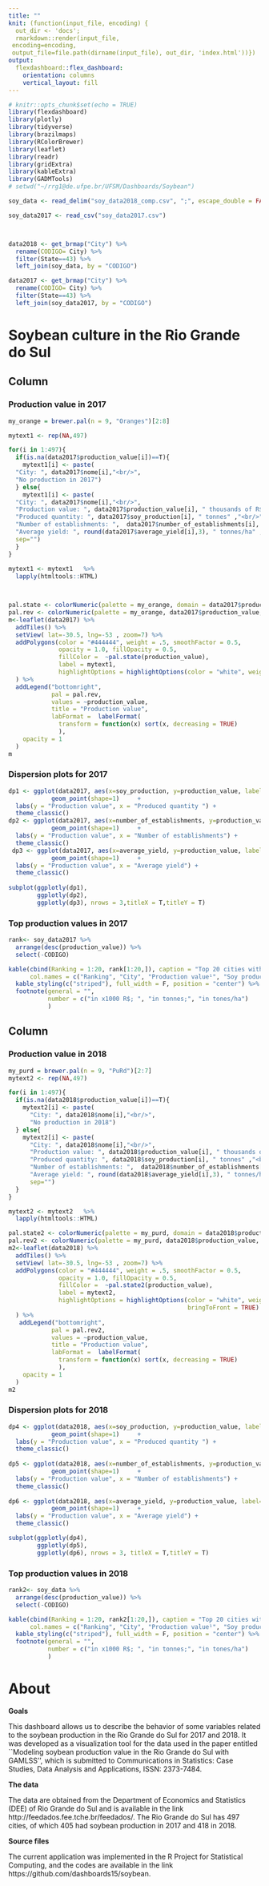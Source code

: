 ```yaml
---
title: ""
knit: (function(input_file, encoding) {
  out_dir <- 'docs';
  rmarkdown::render(input_file,
 encoding=encoding,
 output_file=file.path(dirname(input_file), out_dir, 'index.html'))})
output: 
  flexdashboard::flex_dashboard:
    orientation: columns
    vertical_layout: fill
---
```


```r
# knitr::opts_chunk$set(echo = TRUE)
library(flexdashboard)
library(plotly)
library(tidyverse)
library(brazilmaps)
library(RColorBrewer)
library(leaflet)
library(readr)
library(gridExtra)
library(kableExtra)
library(GADMTools)
# setwd("~/rrg1@de.ufpe.br/UFSM/Dashboards/Soybean")

soy_data <- read_delim("soy_data2018_comp.csv", ";", escape_double = FALSE, trim_ws = TRUE)

soy_data2017 <- read_csv("soy_data2017.csv")



data2018 <- get_brmap("City") %>% 
  rename(CODIGO= City) %>% 
  filter(State==43) %>% 
  left_join(soy_data, by = "CODIGO")  

data2017 <- get_brmap("City") %>% 
  rename(CODIGO= City) %>% 
  filter(State==43) %>% 
  left_join(soy_data2017, by = "CODIGO")  


```

Soybean culture in the Rio Grande do Sul
===================================== 
Column {.tabset}
-----------------------------------------------------------------------

### Production value in 2017
```r
my_orange = brewer.pal(n = 9, "Oranges")[2:8]

mytext1 <- rep(NA,497)

for(i in 1:497){
  if(is.na(data2017$production_value[i])==T){
    mytext1[i] <- paste(
  "City: ", data2017$nome[i],"<br/>", 
  "No production in 2017")
  } else{
    mytext1[i] <- paste(
  "City: ", data2017$nome[i],"<br/>", 
  "Production value: ", data2017$production_value[i], " thousands of R$","<br/>", 
  "Produced quantity: ", data2017$soy_production[i], " tonnes" ,"<br/>", 
  "Number of establishments: ",  data2017$number_of_establishments[i], "<br/>", 
  "Average yield: ", round(data2017$average_yield[i],3), " tonnes/ha" ,
  sep="")
  }
}
  
mytext1 <- mytext1   %>%
  lapply(htmltools::HTML)



pal.state <- colorNumeric(palette = my_orange, domain = data2017$production_value)
pal.rev <- colorNumeric(palette = my_orange, data2017$production_value, reverse = TRUE)
m<-leaflet(data2017) %>% 
  addTiles() %>% 
  setView( lat=-30.5, lng=-53 , zoom=7) %>%
  addPolygons(color = "#444444", weight = .5, smoothFactor = 0.5,
              opacity = 1.0, fillOpacity = 0.5,
              fillColor =  ~pal.state(production_value),
              label = mytext1,
              highlightOptions = highlightOptions(color = "white", weight = 2, bringToFront = TRUE)
  ) %>%
  addLegend("bottomright", 
            pal = pal.rev,
            values = ~production_value,
            title = "Production value",
            labFormat =  labelFormat(
              transform = function(x) sort(x, decreasing = TRUE)
              ),
    opacity = 1
  )
m
```



### Dispersion plots for 2017
```r

dp1 <- ggplot(data2017, aes(x=soy_production, y=production_value, label=City)) +
            geom_point(shape=1)     +
  labs(y = "Production value", x = "Produced quantity ") +
  theme_classic()
dp2 <- ggplot(data2017, aes(x=number_of_establishments, y=production_value, label=City)) +
            geom_point(shape=1)     +
  labs(y = "Production value", x = "Number of establishments") +
  theme_classic()
 dp3 <- ggplot(data2017, aes(x=average_yield, y=production_value, label=City)) +
            geom_point(shape=1)     +
  labs(y = "Production value", x = "Average yield") +
  theme_classic()
  
subplot(ggplotly(dp1),
        ggplotly(dp2),
        ggplotly(dp3), nrows = 3,titleX = T,titleY = T)
```

### Top production values in 2017
```r
rank<- soy_data2017 %>% 
  arrange(desc(production_value)) %>%
  select(-CODIGO) 

kable(cbind(Ranking = 1:20, rank[1:20,]), caption = "Top 20 cities with higher soybean production values in 2017 and their corresponding covariates.", align = "c",
      col.names = c("Ranking", "City", "Production value¹", "Soy production²", "Average yield³", "Number of establishments")) %>%
  kable_styling(c("striped"), full_width = F, position = "center") %>%
  footnote(general = "",
           number = c("in x1000 R$; ", "in tonnes;", "in tones/ha")
           )
```


Column {.tabset}
-----------------------------------------------------------------------

### Production value in 2018
```r
my_purd = brewer.pal(n = 9, "PuRd")[2:7]
mytext2 <- rep(NA,497)

for(i in 1:497){
  if(is.na(data2018$production_value[i])==T){
    mytext2[i] <- paste(
      "City: ", data2018$nome[i],"<br/>", 
      "No production in 2018")
  } else{
    mytext2[i] <- paste(
      "City: ", data2018$nome[i],"<br/>", 
      "Production value: ", data2018$production_value[i], " thousands of R$","<br/>", 
      "Produced quantity: ", data2018$soy_production[i], " tonnes" ,"<br/>", 
      "Number of establishments: ",  data2018$number_of_establishments[i], "<br/>", 
      "Average yield: ", round(data2018$average_yield[i],3), " tonnes/ha" ,
      sep="")
  }
}

mytext2 <- mytext2   %>%
  lapply(htmltools::HTML)

pal.state2 <- colorNumeric(palette = my_purd, domain = data2018$production_value)
pal.rev2 <- colorNumeric(palette = my_purd, data2018$production_value, reverse = TRUE)
m2<-leaflet(data2018) %>%
  addTiles() %>%
  setView( lat=-30.5, lng=-53 , zoom=7) %>%
  addPolygons(color = "#444444", weight = .5, smoothFactor = 0.5,
              opacity = 1.0, fillOpacity = 0.5,
              fillColor =  ~pal.state2(production_value),
              label = mytext2,
              highlightOptions = highlightOptions(color = "white", weight = 2,
                                                  bringToFront = TRUE)
  ) %>%
   addLegend("bottomright", 
            pal = pal.rev2,
            values = ~production_value,
            title = "Production value",
            labFormat =  labelFormat(
              transform = function(x) sort(x, decreasing = TRUE)
              ),
    opacity = 1
  )
m2
```


### Dispersion plots for 2018
```r

dp4 <- ggplot(data2018, aes(x=soy_production, y=production_value, label=City)) +
            geom_point(shape=1)     +
  labs(y = "Production value", x = "Produced quantity ") +
  theme_classic()
  
dp5 <- ggplot(data2018, aes(x=number_of_establishments, y=production_value, label=City)) +
            geom_point(shape=1)     +
  labs(y = "Production value", x = "Number of establishments") +
  theme_classic()
  
dp6 <- ggplot(data2018, aes(x=average_yield, y=production_value, label=City)) +
            geom_point(shape=1)     +
  labs(y = "Production value", x = "Average yield") +
  theme_classic()

subplot(ggplotly(dp4),
        ggplotly(dp5),
        ggplotly(dp6), nrows = 3, titleX = T,titleY = T)
```


### Top production values in 2018

```r
rank2<- soy_data %>% 
  arrange(desc(production_value)) %>%
  select(-CODIGO)

kable(cbind(Ranking = 1:20, rank2[1:20,]), caption = "Top 20 cities with higher soybean production values in 2018 and their corresponding covariates.", align = "c",
      col.names = c("Ranking", "City", "Production value¹", "Soy production²", "Average yield³", "Number of establishments")) %>%
  kable_styling(c("striped"), full_width = F, position = "center") %>%
  footnote(general = "",
           number = c("in x1000 R$; ", "in tonnes;", "in tones/ha")
           )
```

About
===================================== 

**Goals**

This dashboard allows us to describe the behavior of some variables related to the soybean production in the Rio Grande do Sul for 2017 and 2018. It was developed as a visualization tool for the data used in the paper entitled ``Modeling soybean production value in the Rio Grande do Sul with GAMLSS'', which is submitted to Communications in Statistics: Case Studies, Data Analysis and Applications, ISSN: 2373-7484.

**The data**

The data are obtained from the Department of Economics and Statistics (DEE) of Rio Grande do Sul and is available in the link http://feedados.fee.tche.br/feedados/. The Rio Grande do Sul has 497 cities, of which 405 had soybean production in 2017 and 418 in 2018.

**Source files**

The current application was implemented in the R Project for Statistical Computing, and the codes are available in the link https://github.com/dashboards15/soybean.